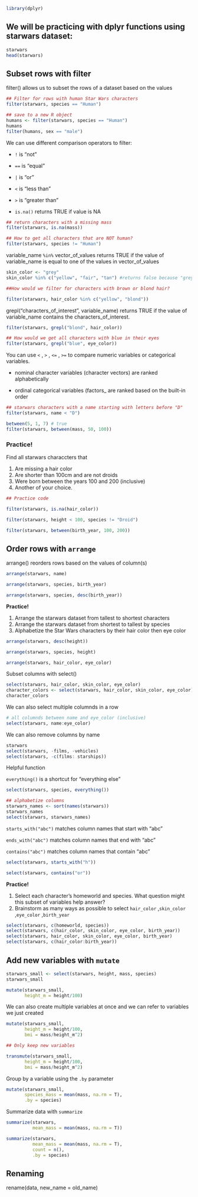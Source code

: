 ```r
library(dplyr)

```

## We will be practicing with dplyr functions using starwars dataset:

```r
starwars
head(starwars)
```

## **Subset rows with filter**

filter() allows us to subset the rows of a dataset based on the values

```r
## Filter for rows with human Star Wars characters
filter(starwars, species == "Human")

## save to a new R object
humans <- filter(starwars, species == "Human")
humans
filter(humans, sex == "male")
```

We can use different comparison operators to filter:

-   `!` is "not"

-   `==` is "equal"

-   `|` is "or"

-   `<` is "less than"

-   `>` is "greater than"

-   `is.na()` returns TRUE if value is NA

```r
## return characters with a missing mass
filter(starwars, is.na(mass))
```

```r
## How to get all characters that are NOT human?
filter(starwars, species != "Human")
```

variable_name `%in%` vector_of_values returns TRUE if the value of variable_name is equal to one of the values in vector_of_values

```r
skin_color <- "grey"
skin_color %in% c("yellow", "fair", "tan") #returns false because "grey" is not in vector of colors

##How would we filter for characters with brown or blond hair?

filter(starwars, hair_color %in% c("yellow", "blond"))
```

grepl("characters_of_interest", variable_name) returns TRUE if the value of variable_name contains the characters_of_interest.

```r
filter(starwars, grepl("blond", hair_color))

## How would we get all characters with blue in their eyes
filter(starwars, grepl("blue", eye_color))

```

You can use `<` , `>` , `<=` , `>=` to compare numeric variables or categorical variables.

-   nominal character variables (character vectors) are ranked alphabetically

-   ordinal categorical variables (factors\_ are ranked based on the built-in order

```r
## starwars characters with a name starting with letters before "D"
filter(starwars, name < "D")
```

```r
between(5, 1, 7) # true
filter(starwars, between(mass, 50, 100))
```

### Practice!

Find all starwars characcters that

1.  Are missing a hair color
2.  Are shorter than 100cm and are not droids
3.  Were born between the years 100 and 200 (inclusive)
4.  Another of your choice.

```r
## Practice code

filter(starwars, is.na(hair_color))

filter(starwars, height < 100, species != "Droid")

filter(starwars, between(birth_year, 100, 200))
```

## Order rows with `arrange`

arrange() reorders rows based on the values of column(s)

```r
arrange(starwars, name)

arrange(starwars, species, birth_year)

arrange(starwars, species, desc(birth_year))
```

**Practice!**

1.  Arrange the starwars dataset from tallest to shortest characters
2.  Arrange the starwars dataset from shortest to tallest by species
3.  Alphabetize the Star Wars characters by their hair color then eye color

```r
arrange(starwars, desc(height))

arrange(starwars, species, height)

arrange(starwars, hair_color, eye_color)
```

Subset columns with select()

```r
select(starwars, hair_color, skin_color, eye_color)
character_colors <- select(starwars, hair_color, skin_color, eye_color)
character_colors
```

We can also select multiple columnds in a row

```r
# all columnds between name and eye_color (inclusive)
select(starwars, name:eye_color)
```

We can also remove columns by name

```r
starwars
select(starwars, -films, -vehicles)
select(starwars, -c(films: starships))
```

Helpful function

`everything()` is a shortcut for "everything else"

```r
select(starwars, species, everything())

## alphabetize columns
starwars_names <- sort(names(starwars))
starwars_names
select(starwars, starwars_names)
```

`starts_with("abc")` matches column names that start with "abc"

`ends_with("abc")` matches column names that end with "abc"

`contains("abc")` matches column names that contain "abc"

```r
select(starwars, starts_with("h"))

select(starwars, contains("or"))
```

**Practice!**

1.  Select each character's homeworld and species. What question might this subset of variables help answer?
2.  Brainstorm as many ways as possible to select `hair_color` ,`skin_color` ,`eye_color` ,`birth_year`

```r
select(starwars, c(homeworld, species))
select(starwars, c(hair_color, skin_color, eye_color, birth_year))
select(starwars, hair_color, skin_color, eye_color, birth_year)
select(starwars, c(hair_color:birth_year))
```

## Add new variables with `mutate`

```r
starwars_small <- select(starwars, height, mass, species)
starwars_small

mutate(starwars_small,
       height_m = height/100)
```

We can also create multiple variables at once and we can refer to variables we just created

```r
mutate(starwars_small,
       height_m = height/100,
       bmi = mass/height_m^2)

## Only keep new variables

transmute(starwars_small,
       height_m = height/100,
       bmi = mass/height_m^2)
```

Group by a variable using the `.by` parameter

```r
mutate(starwars_small,
       species_mass = mean(mass, na.rm = T),
       .by = species)
```

Summarize data with `summarize`

```r
summarize(starwars,
          mean_mass = mean(mass, na.rm = T))

```

```r
summarize(starwars,
          mean_mass = mean(mass, na.rm = T),
          count = n(),
          .by = species)
```

## Renaming

rename(data, new_name = old_name)

